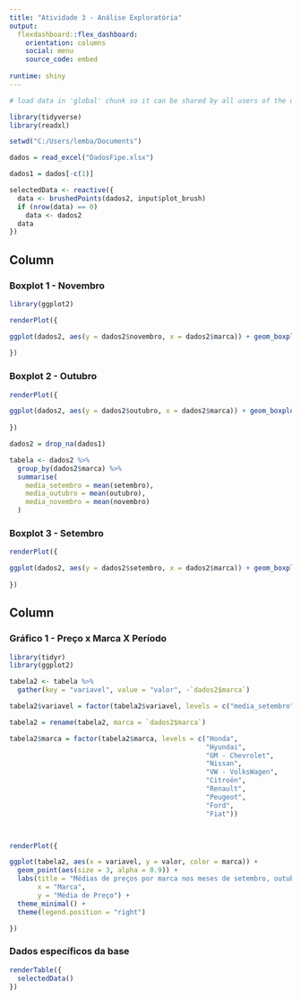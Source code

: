 ---
title: "Atividade 3 - Análise Exploratória"
output: 
  flexdashboard::flex_dashboard:
    orientation: columns
    social: menu
    source_code: embed
    
runtime: shiny
---

```{r global, include=FALSE}


# load data in 'global' chunk so it can be shared by all users of the dashboard

library(tidyverse)
library(readxl)

setwd("C:/Users/lemba/Documents")

dados = read_excel("DadosFipe.xlsx")

dados1 = dados[-c(1)]

```

```{r}

selectedData <- reactive({
  data <- brushedPoints(dados2, input$plot_brush)
  if (nrow(data) == 0)
    data <- dados2
  data
})


```


Column {data-width=500}
-----------------------------------------------------------------------

### Boxplot 1 - Novembro {data-width=500}


```{r}

library(ggplot2)

renderPlot({

ggplot(dados2, aes(y = dados2$novembro, x = dados2$marca)) + geom_boxplot(fill = "orange") + labs(title = "Preços de novembro por marca", x = "Marca", y = "Preço") + guides(fill="none")
  
})

```


### Boxplot 2 - Outubro 

```{r}

renderPlot({

ggplot(dados2, aes(y = dados2$outubro, x = dados2$marca)) + geom_boxplot(fill = "red") + labs(title = "Preços de outubro por marca", x = "Marca", y = "Preço") + guides(fill="none")
  
})

```


```{r, warning=FALSE}

dados2 = drop_na(dados1)

tabela <- dados2 %>%
  group_by(dados2$marca) %>%
  summarise(
    media_setembro = mean(setembro),
    media_outubro = mean(outubro),
    media_novembro = mean(novembro)
  )

```

### Boxplot 3 - Setembro {data-width=600}

```{r}

renderPlot({

ggplot(dados2, aes(y = dados2$setembro, x = dados2$marca)) + geom_boxplot(fill = "yellow") + labs(title = "Preços de setembro por marca", x = "Marca", y = "Preço") + guides(fill="none")
  
})

```

Column {data-width=500}
-----------------------------------------------------------------------

### Gráfico 1 - Preço x Marca X Período

```{r, warning=FALSE, echo=FALSE, message=FALSE}

library(tidyr)
library(ggplot2)

tabela2 <- tabela %>%
  gather(key = "variavel", value = "valor", -`dados2$marca`)

tabela2$variavel = factor(tabela2$variavel, levels = c("media_setembro", "media_outubro","media_novembro"))

tabela2 = rename(tabela2, marca = `dados2$marca`)

tabela2$marca = factor(tabela2$marca, levels = c("Honda",
                                                 "Hyundai",
                                                 "GM - Chevrolet",
                                                 "Nissan",
                                                 "VW - VolksWagen",
                                                 "Citroën",
                                                 "Renault",
                                                 "Peugeot",
                                                 "Ford",
                                                 "Fiat"))



renderPlot({

ggplot(tabela2, aes(x = variavel, y = valor, color = marca)) +
  geom_point(aes(size = 3, alpha = 0.9)) +
  labs(title = "Médias de preços por marca nos meses de setembro, outubro e novembro",
       x = "Marca",
       y = "Média de Preço") +
  theme_minimal() +
  theme(legend.position = "right")

})


```


### Dados específicos da base

```{r}

renderTable({
  selectedData()
})

```


